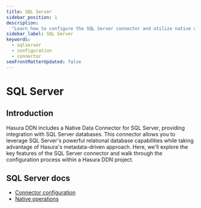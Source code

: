 ```yaml
---
title: SQL Server
sidebar_position: 1
description:
  "Learn how to configure the SQL Server connector and utilize native operations to extend your API's capability."
sidebar_label: SQL Server
keywords:
  - sqlserver
  - configuration
  - connector
seoFrontMatterUpdated: false
---
```


# SQL Server

## Introduction

Hasura DDN includes a Native Data Connector for SQL Server, providing integration with SQL Server databases. This
connector allows you to leverage SQL Server's powerful relational database capabilities while taking advantage of
Hasura's metadata-driven approach. Here, we'll explore the key features of the SQL Server connector and walk through the
configuration process within a Hasura DDN project.

## SQL Server docs

- [Connector configuration](/reference/connectors/sqlserver/configuration.mdx)
- [Native operations](/reference/connectors/sqlserver/native-operations/index.mdx)
